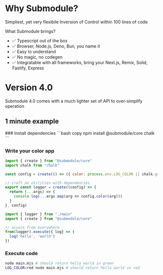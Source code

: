 
# Why Submodule?

Simpliest, yet very flexibile Inversion of Control within 100 lines of code

What Submodule brings?
- ✅ Typescript out of the box
- ✅ Browser, Node.js, Deno, Bun, you name it
- ✅ Easy to understand
- ✅ No magic, no codegen
- ✅ Integratable with all frameworks, bring your Next.js, Remix, Solid, Fastify, Express 

# Version 4.0

Submodule 4.0 comes with a much lighter set of API to over-simplify operation

## 1 minute example
<Steps>
### Install dependencies
```bash copy
npm install @submodule/core chalk
```

### Write your color app
```javascript filename="main.mjs" copy
import { create } from "@submodule/core"
import chalk from "chalk"

const config = create(() => ({ color: process.env.LOG_COLOR || chalk.green }))

// craft an utilities with dependencies
export const logger = create((config) => {
  return (...args) => {
    console.log(...args.map(arg => config.color(arg)))
  }
}, config)
```

```javascript filename="mymodule.mjs" copy
import { logger } from "./main"
import { create } from "@submodule/core"

// access from everywhere
from(logger).execute({ log} => {
  log('hello', 'world')
})
```

### Execute code
```bash copy
node main.mjs # should return hello world in green
LOG_COLOR=red node main.mjs # should return hello world in red
```

</Steps>
